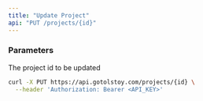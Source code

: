 ```yaml
---
title: "Update Project"
api: "PUT /projects/{id}"
---
```


### Parameters

<Param path="id" type="string" required>

The project id to be updated

</Param>

<Param body="name" type="string"></Param>

<Param body="emailNotifications" type="array"></Param>

<Param body="stepsOrder" type="array"></Param>

<Param body="folder" type="string"></Param>

<RequestExample>

```bash Request
curl -X PUT https://api.gotolstoy.com/projects/{id} \
  --header 'Authorization: Bearer <API_KEY>'
```

</RequestExample>
